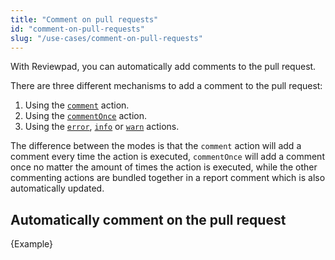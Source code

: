 ```yaml
---
title: "Comment on pull requests"
id: "comment-on-pull-requests"
slug: "/use-cases/comment-on-pull-requests"
---
```



With Reviewpad, you can automatically add comments to the pull request.

There are three different mechanisms to add a comment to the pull request:

1. Using the [`comment`](../guides/built-ins#comment) action.
2. Using the [`commentOnce`](../guides/built-ins#commentonce) action.
3. Using the [`error`](../guides/built-ins#error), [`info`](../guides/built-ins#info) or [`warn`](../guides/built-ins#warn) actions.

The difference between the modes is that the `comment` action will add a comment every time the action is executed, `commentOnce` will add a comment once no matter the amount of times the action is executed, while the other commenting actions are bundled together in a report comment which is also automatically updated.

## Automatically comment on the pull request

<CodeBlock language="yml" title="reviewpad.yml">{Example}</CodeBlock>
